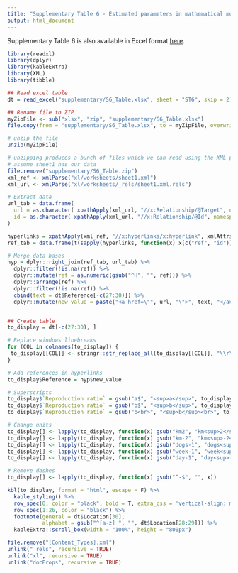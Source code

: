 ```yaml
---
title: "Supplementary Table 6 - Estimated parameters in mathematical models"
output: html_document
---
```


Supplementary Table 6 is also available in Excel format <a href="https://github.com/mlayan/RabiesScopingReview/blob/gh-pages/supplementary/S6_Table.xlsx">here</a>.

```r
library(readxl)
library(dplyr)
library(kableExtra)
library(XML)
library(tibble)

## Read excel table
dt = read_excel("supplementary/S6_Table.xlsx", sheet = "ST6", skip = 2)

## Rename file to ZIP
myZipFile <- sub("xlsx", "zip", "supplementary/S6_Table.xlsx")
file.copy(from = "supplementary/S6_Table.xlsx", to = myZipFile, overwrite = T)

# unzip the file
unzip(myZipFile)

# unzipping produces a bunch of files which we can read using the XML package
# assume sheet1 has our data
file.remove("supplementary/S6_Table.zip")
xml_ref <- xmlParse("xl/worksheets/sheet1.xml")
xml_url <- xmlParse("xl/worksheets/_rels/sheet1.xml.rels")

# Extract data
url_tab = data.frame(
  url = as.character( xpathApply(xml_url, "//x:Relationship/@Target", namespaces = "x")),
  id = as.character( xpathApply(xml_url, "//x:Relationship/@Id", namespaces = "x"))
)

hyperlinks = xpathApply(xml_ref, "//x:hyperlinks/x:hyperlink", xmlAttrs, namespaces = "x")
ref_tab = data.frame(t(sapply(hyperlinks, function(x) x[c("ref", "id")])))

# Merge data bases
hyp = dplyr::right_join(ref_tab, url_tab) %>%
  dplyr::filter(!is.na(ref)) %>%
  dplyr::mutate(ref = as.numeric(gsub("^H", "", ref))) %>%
  dplyr::arrange(ref) %>%
  dplyr::filter(!is.na(ref)) %>%
  cbind(text = dt$Reference[-c(27:30)]) %>%
  dplyr::mutate(new_value = paste("<a href=\"", url, "\">", text, "</a>", sep = ""))


## Create table
to_display = dt[-c(27:30), ]

# Replace windows linebreaks
for (COL in colnames(to_display)) {
 to_display[[COL]] <- stringr::str_replace_all(to_display[[COL]], "\\r\\n", "<br>") 
}

# Add references in hyperlinks
to_display$Reference = hyp$new_value

# Superscripts
to_display$`Reproduction ratio` = gsub("a$", "<sup>a</sup>", to_display$`Reproduction ratio`)
to_display$`Reproduction ratio` = gsub("b$", "<sup>b</sup>", to_display$`Reproduction ratio`)
to_display$`Reproduction ratio` = gsub("b<br>", "<sup>b</sup><br>", to_display$`Reproduction ratio`)

# Change units
to_display[] <- lapply(to_display, function(x) gsub("km2", "km<sup>2</sup>", x))
to_display[] <- lapply(to_display, function(x) gsub("km-2", "km<sup>-2</sup>", x))
to_display[] <- lapply(to_display, function(x) gsub("dogs-1", "dogs<sup>-1</sup>", x))
to_display[] <- lapply(to_display, function(x) gsub("week-1", "week<sup>-1</sup>", x))
to_display[] <- lapply(to_display, function(x) gsub("day-1", "day<sup>-1</sup>", x))

# Remove dashes
to_display[] <- lapply(to_display, function(x) gsub("^-$", "", x))

```

```r
kbl(to_display, format = "html", escape = F) %>%
  kable_styling() %>%
  row_spec(0, color = "black", bold = T, extra_css = 'vertical-align: middle !important;') %>%
  row_spec(1:26, color = "black") %>%
  footnote(general = dt$Location[30], 
           alphabet = gsub("^[a-z] ", "", dt$Location[28:29])) %>%
  kableExtra::scroll_box(width = "100%", height = "800px")

```


```r
file.remove("[Content_Types].xml")
unlink("_rels", recursive = TRUE)
unlink("xl", recursive = TRUE)
unlink("docProps", recursive = TRUE)

```
